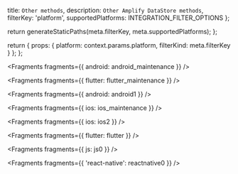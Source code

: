   title: `Other methods`,
  description: `Other Amplify DataStore methods`,
  filterKey: 'platform',
  supportedPlatforms: INTEGRATION_FILTER_OPTIONS
};



  return generateStaticPaths(meta.filterKey, meta.supportedPlatforms);
};

  return {
    props: {
      platform: context.params.platform,
      filterKind: meta.filterKey
    }
  };
};


<Fragments fragments={{ android: android_maintenance }} />


<Fragments fragments={{ flutter: flutter_maintenance }} />


<Fragments fragments={{ android: android1 }} />


<Fragments fragments={{ ios: ios_maintenance }} />


<Fragments fragments={{ ios: ios2 }} />


<Fragments fragments={{ flutter: flutter }} />


<Fragments fragments={{ js: js0 }} />


<Fragments fragments={{ 'react-native': reactnative0 }} />
